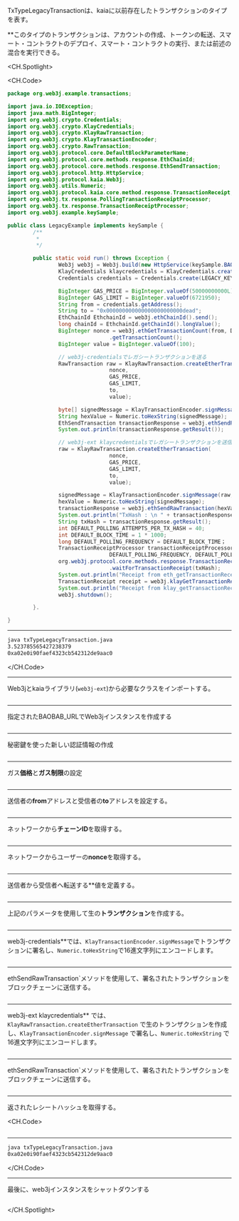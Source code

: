 TxTypeLegacyTransactionは、kaiaに以前存在したトランザクションのタイプを表す。

\*\*このタイプのトランザクションは、アカウントの作成、トークンの転送、スマート・コントラクトのデプロイ、スマート・コントラクトの実行、または前述の混合を実行できる。

<CH.Spotlight>

<CH.Code>

```java txTypeLegacyTransaction.java
package org.web3j.example.transactions;

import java.io.IOException;
import java.math.BigInteger;
import org.web3j.crypto.Credentials;
import org.web3j.crypto.KlayCredentials;
import org.web3j.crypto.KlayRawTransaction;
import org.web3j.crypto.KlayTransactionEncoder;
import org.web3j.crypto.RawTransaction;
import org.web3j.protocol.core.DefaultBlockParameterName;
import org.web3j.protocol.core.methods.response.EthChainId;
import org.web3j.protocol.core.methods.response.EthSendTransaction;
import org.web3j.protocol.http.HttpService;
import org.web3j.protocol.kaia.Web3j;
import org.web3j.utils.Numeric;
import org.web3j.protocol.kaia.core.method.response.TransactionReceipt;
import org.web3j.tx.response.PollingTransactionReceiptProcessor;
import org.web3j.tx.response.TransactionReceiptProcessor;
import org.web3j.example.keySample;

public class LegacyExample implements keySample {
        /**
         *
         */

        public static void run() throws Exception {
                Web3j web3j = Web3j.build(new HttpService(keySample.BAOBAB_URL));
                KlayCredentials klaycredentials = KlayCredentials.create(keySample.LEGACY_KEY_privkey);
                Credentials credentials = Credentials.create(LEGACY_KEY_privkey);

                BigInteger GAS_PRICE = BigInteger.valueOf(50000000000L);
                BigInteger GAS_LIMIT = BigInteger.valueOf(6721950);
                String from = credentials.getAddress();
                String to = "0x000000000000000000000000dead";
                EthChainId EthchainId = web3j.ethChainId().send();
                long chainId = EthchainId.getChainId().longValue();
                BigInteger nonce = web3j.ethGetTransactionCount(from, DefaultBlockParameterName.LATEST).send()
                                .getTransactionCount();
                BigInteger value = BigInteger.valueOf(100);

                // web3j-credentialsでレガシートランザクションを送る
                RawTransaction raw = KlayRawTransaction.createEtherTransaction(
                                nonce,
                                GAS_PRICE,
                                GAS_LIMIT,
                                to,
                                value);

                byte[] signedMessage = KlayTransactionEncoder.signMessage(raw, chainId, credentials);
                String hexValue = Numeric.toHexString(signedMessage);
                EthSendTransaction transactionResponse = web3j.ethSendRawTransaction(hexValue).send();
                System.out.println(transactionResponse.getResult());

                // web3j-ext klaycredentialsでレガシートランザクションを送信
                raw = KlayRawTransaction.createEtherTransaction(
                                nonce,
                                GAS_PRICE,
                                GAS_LIMIT,
                                to,
                                value);

                signedMessage = KlayTransactionEncoder.signMessage(raw, chainId, klaycredentials);
                hexValue = Numeric.toHexString(signedMessage);
                transactionResponse = web3j.ethSendRawTransaction(hexValue).send();
                System.out.println("TxHash : \n " + transactionResponse.getResult());
                String txHash = transactionResponse.getResult();
                int DEFAULT_POLLING_ATTEMPTS_PER_TX_HASH = 40;
                int DEFAULT_BLOCK_TIME = 1 * 1000;
                long DEFAULT_POLLING_FREQUENCY = DEFAULT_BLOCK_TIME；
                TransactionReceiptProcessor transactionReceiptProcessor = new PollingTransactionReceiptProcessor(web3j,
                                DEFAULT_POLLING_FREQUENCY, DEFAULT_POLLING_ATTEMPTS_PER_TX_HASH);
                org.web3j.protocol.core.methods.response.TransactionReceipt ethReceipt = transactionReceiptProcessor
                                .waitForTransactionReceipt(txHash);
                System.out.println("Receipt from eth_getTransactionReceipt : \n" + ethReceipt);
                TransactionReceipt receipt = web3j.klayGetTransactionReceipt(txHash).send().getResult();
                System.out.println("Receipt from klay_getTransactionReceipt : \n" + receipt);
                web3j.shutdown();

        }.

}
```

---

```zsh output
java txTypeLegacyTransaction.java
3.523785565427238379
0xa02e0i90faef4323cb542312de9aac0
```

</CH.Code>

---

Web3jとkaiaライブラリ(`web3j-ext`)から必要なクラスをインポートする。

```java txTypeLegacyTransaction.java focus=1:20

```

---

指定されたBAOBAB_URLでWeb3jインスタンスを作成する

```java txTypeLegacyTransaction.java focus=27

```

---

秘密鍵を使った新しい認証情報の作成

```java txTypeLegacyTransaction.java focus=28:29

```

---

ガス**価格**と**ガス制限**の設定

```java txTypeLegacyTransaction.java focus=31:32

```

---

送信者の**from**アドレスと受信者の**to**アドレスを設定する。

```java txTypeLegacyTransaction.java focus=33,34

```

---

ネットワークから**チェーンID**を取得する。

```java txTypeLegacyTransaction.java focus=35:36

```

---

ネットワークからユーザーの**nonce**を取得する。

```java txTypeLegacyTransaction.java focus=37:38

```

---

送信者から受信者へ転送する\*\*値を定義する。

```java txTypeLegacyTransaction.java focus=39

```

---

上記のパラメータを使用して生の**トランザクション**を作成する。

```java txTypeLegacyTransaction.java focus=42:47

```

---

web3j-credentials\*\*では、`KlayTransactionEncoder.signMessage`でトランザクションに署名し、`Numeric.toHexString`で16進文字列にエンコードします。

```java txTypeLegacyTransaction.java focus=49:50

```

---

ethSendRawTransaction\`メソッドを使用して、署名されたトランザクションをブロックチェーンに送信する。

```java txTypeLegacyTransaction.java focus=51:52

```

---

web3j-ext klaycredentials\*\* では、`KlayRawTransaction.createEtherTransaction` で生のトランザクションを作成し、`KlayTransactionEncoder.signMessage` で署名し、`Numeric.toHexString` で16進文字列にエンコードします。

```java txTypeLegacyTransaction.java focus=54:63

```

---

ethSendRawTransaction\`メソッドを使用して、署名されたトランザクションをブロックチェーンに送信する。

```java txTypeLegacyTransaction.java focus=64:66

```

---

返されたレシートハッシュを取得する。

<CH.Code>

```java txTypeLegacyTransaction.java focus=67:76

```

---

```zsh output
java txTypeLegacyTransaction.java
0xa02e0i90faef4323cb542312de9aac0
```

</CH.Code>

---

最後に、web3jインスタンスをシャットダウンする

```java txTypeLegacyTransaction.java focus=77

```

</CH.Spotlight>
